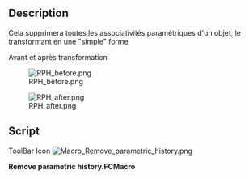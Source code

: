 <languages/>
{{Macro/fr
|Name=Remove parametric history
|Icon=Macro_Remove_parametric_history.png
|Description=Cela supprimera toutes les associativités paramétriques d'un objet, le transformant en une "simple" forme
|Author=Yorik
|Version=1.0
|Date=2011-08-01
|FCVersion=Toutes
|Download=[https://wiki.freecad.org/images/b/b7/Macro_Remove_parametric_history.png Icône de la barre d'outils]
}}

==Description==
Cela supprimera toutes les associativités paramétriques d'un objet, le transformant en une "simple" forme

Avant et après transformation

[[File:RPH_before.png]]

[[File:RPH_after.png]]

==Script==

ToolBar Icon [[Image:Macro_Remove_parametric_history.png]]

'''Remove parametric history.FCMacro'''

{{MacroCode|code=

originalObject = FreeCAD.ActiveDocument.ActiveObject
newShape = originalObject.Shape.copy()
newName = FreeCAD.ActiveDocument.ActiveObject.Name
FreeCAD.ActiveDocument.removeObject(newName)
newObject = FreeCAD.ActiveDocument.addObject("Part::Feature",newName)
newObject.Shape = newShape

}}
{{clear}}